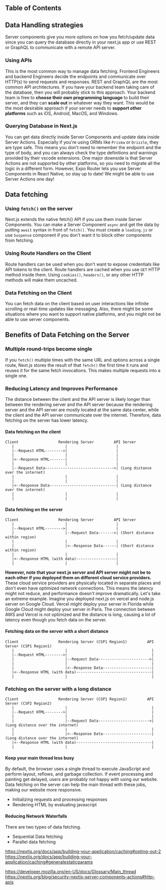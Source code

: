 ## Table of Contents

## Data Handling strategies

Server components give you more options on how you fetch/update data since you can query the database directly in your next.js app or use REST or GraphQL to communicate with a remote API server.

### Using APIs

This is the most common way to manage data fetching. Frontend Engineers and backend Engineers decide the endpoints and communicate over HTTP(s) to send requests and responses. REST and GraphQL are the most common API architectures. If you have your backend team taking care of the database, then you will probably stick to this approach. Your backend team is free to **choose their own programming language** to build their server, and they can **scale out** in whatever way they want. This would be the most desirable approach if your server needs to **support other platforms** such as iOS, Android, MacOS, and Windows.

### Querying Database in Next.js

You can get data directly inside Server Components and update data inside Server Actions. Especially if you're using ORMs like `Prisma` or `Drizzle`, they are type safe. This means you don't need to remember the endpoint and the type of body, and you can always check the type definitions and warnings provided by their vscode extensions. One major downside is that Server Actions are not supported by other platforms, so you need to migrate all the logic in a different form. However, Expo Router lets you use Server Components in React Native, so stay up to date! We might be able to use Server Actions one day!

## Data fetching

### Using `fetch()` on the server

Next.js extends the native fetch() API if you use them inside Server Components. You can make a Server Component `async` and get the data by putting `await` syntax in front of `fetch()`. You must create a `loading.js` or use `Suspense` component if you don't want it to block other components from fetching.

### Using Route Handlers on the Client

Route handlers can be used when you don't want to expose credentials like API tokens to the client. Route handlers are cached when you use `GET` HTTP method inside them. Using `cookies()`, `headers()`, or any other HTTP methods will make them uncached.

### Data Fetching on the Client

You can fetch data on the client based on user interactions like infinite scrolling or real-time updates like messaging. Also, there might be some situations where you want to support native platforms, and you might not be able to use server components.

## Benefits of Data Fetching on the Server

### Multiple round-trips become single

If you `fetch()` multiple times with the same URL and options across a single route, Next.js stores the result of that `fetch()` the first time it runs and reuses it for the same fetch invocations. This makes multiple requests into a single one.

### Reducing Latency and Improves Performance

The distance between the client and the API server is likely longer than between the rendering server and the API server because the rendering server and the API server are mostly located at the same data center, while the client and the API server communicate over the internet. Therefore, data fetching on the server has lower latency.

#### Data fetching on the client

```
Client                  Rendering Server         API Server
   |                       |                      |
   |--Request HTML-------->|                      |
   |                       |                      |
   |<--Response HTML-------|                      |
   |                       |                      |
   |--Request Data------------------------------->| (Long distance over the internet)
   |                       |                      |
   |                       |                      |
   |<--Response Data------------------------------| (Long distance over the internet)
   |                       |                      |
   |                       |                      |
```

#### Data fetching on the server

```
Client                  Rendering Server         API Server
   |                       |                      |
   |--Request HTML-------->|                      |
   |                       |--Request Data------->| (Short distance within region)
   |                       |                      |
   |                       |<--Response Data------| (Short distance within region)
   |                       |                      |
   |<--Response HTML (with data)------------------|
   |                       |                      |
```

**However, note that your next.js server and API server might not be to each other if you deployed them on different cloud service providers.** These cloud service providers are physically located in separate places and don't even have optimized network connections. This means the latency might not reduce, and performance doesn't improve dramatically. Let's take an extreme example. Imagine you deployed next.js on vercel and node.js server on Google Cloud. Vercel might deploy your server in Florida while Google Cloud might deploy your server in Paris. The connection between AWS and Vercel is not optimized and the distance is long, causing a lot of latency even though you fetch data on the server.

#### Fetching data on the server with a short distance

```
Client                  Rendering Server (CSP1 Region1)         API Server (CSP1 Region1)
   |                       |                                      |
   |--Request HTML-------->|                                      |
   |                       |--Request Data----------------------->|
   |                       |                                      |
   |                       |<--Response Data----------------------|
   |<--Response HTML (with data)----------------------------------|
   |                       |                                      |
```

### Fetching on the server with a long distance

```
Client                  Rendering Server (CSP1 Region1)         API Server (CSP2 Region2)
   |                       |                                      |
   |--Request HTML-------->|                                      |
   |                       |                                      |
   |                       |--Request Data----------------------->| (Long distance over the internet)
   |                       |                                      |
   |                       |<--Response Data----------------------| (Long distance over the internet)
   |<--Response HTML (with data)----------------------------------|
   |                       |                                      |
```

#### Keep your main thread less busy

By default, the browser uses a single thread to execute JavaScript and perform layout, reflows, and garbage collection. If event processing and painting get delayed, users are probably not happy with using our website. Data fetching on the server can help the main thread with these jobs, making our website more responsive.

- Initializing requests and processing responses
- Rendering HTML by evaluating javascript

#### Reducing Network Waterfalls

There are two types of data fetching.

- Sequential Data fetching
- Parallel data fetching

https://nextjs.org/docs/app/building-your-application/caching#opting-out-2
https://nextjs.org/docs/app/building-your-application/caching#generatestaticparams

https://developer.mozilla.org/en-US/docs/Glossary/Main_thread
https://nextjs.org/blog/security-nextjs-server-components-actions#http-apis
